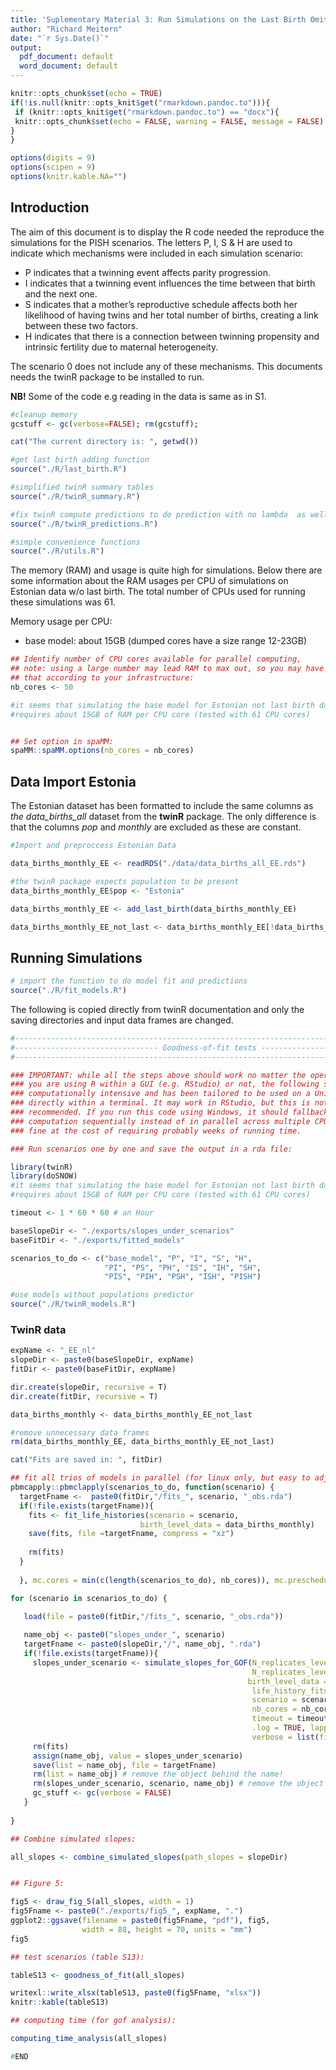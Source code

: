 ```yaml
---
title: 'Suplementary Material 3: Run Simulations on the Last Birth Omited Data'
author: "Richard Meitern"
date: "`r Sys.Date()`"
output:
  pdf_document: default
  word_document: default
---
```


```r
knitr::opts_chunk$set(echo = TRUE)
if(!is.null(knitr::opts_knit$get("rmarkdown.pandoc.to"))){
 if (knitr::opts_knit$get("rmarkdown.pandoc.to") == "docx"){
 knitr::opts_chunk$set(echo = FALSE, warning = FALSE, message = FALSE)
} 
}

options(digits = 9)
options(scipen = 9)
options(knitr.kable.NA="")
```

## Introduction

The aim of this document is to display the R code needed the reproduce the simulations for the PISH scenarios. The letters P, I, S & H are used to indicate which mechanisms were included in each simulation scenario:

  * P indicates that a twinning event affects parity progression.
  * I indicates that a twinning event influences the time between that birth and the next one.
  * S indicates that a mother’s reproductive schedule affects both her likelihood of having twins and her total number of births, creating a link between these two factors.
  * H indicates that there is a connection between twinning propensity and intrinsic fertility due to maternal heterogeneity.
  
The scenario 0 does not include any of these mechanisms. This documents needs the twinR package to be installed to run.

**NB!** Some of the code e.g reading in the data is same as in S1.

```r
#cleanup memory
gcstuff <- gc(verbose=FALSE); rm(gcstuff);

```

```r
cat("The current directory is: ", getwd())
```


```r
#get last birth adding function
source("./R/last_birth.R")

#simplified twinR summary tables 
source("./R/twinR_summary.R")

#fix twinR compute predictions to do prediction with no lambda  as well
source("./R/twinR_predictions.R")

#simple convenience functions
source("./R/utils.R")
```

The memory (RAM) and usage is quite high for simulations. Below there are some information about the RAM  usages per  CPU of simulations on Estonian data w/o last birth. The total number of CPUs used for running these simulations was 61.

Memory usage per CPU: 

  * base model: about 15GB (dumped cores have a size range 12-23GB)


```r
## Identify number of CPU cores available for parallel computing,
## note: using a large number may lead RAM to max out, so you may have to adjust
## that according to your infrastructure:
nb_cores <- 50

#it seems that simulating the base model for Estonian not last birth data
#requires about 15GB of RAM per CPU core (tested with 61 CPU cores)


## Set option in spaMM:
spaMM::spaMM.options(nb_cores = nb_cores)
```


## Data Import Estonia

The Estonian dataset has been formatted to include the same columns as *the data_births_all* dataset from the **twinR** package. The only difference is that the columns *pop* and *monthly* are excluded as these are constant.

```r
#Import and preproccess Estonian Data

data_births_monthly_EE <- readRDS("./data/data_births_all_EE.rds")

#the twinR package expects population to be present
data_births_monthly_EE$pop <- "Estonia" 

data_births_monthly_EE <- add_last_birth(data_births_monthly_EE)

data_births_monthly_EE_not_last <- data_births_monthly_EE[!data_births_monthly_EE$last,]

```




## Running Simulations

```r
# import the function to do model fit and predictions
source("./R/fit_models.R")
```

The following is copied directly from twinR documentation and only the saving directories and
input data frames are changed.


```r
#------------------------------------------------------------------------------------------------
#-------------------------------- Goodness-of-fit tests -----------------------------------------
#------------------------------------------------------------------------------------------------

### IMPORTANT: while all the steps above should work no matter the operating system and whether
### you are using R within a GUI (e.g. RStudio) or not, the following step is very
### computationally intensive and has been tailored to be used on a Unix system (e.g. Linux) and
### directly within a terminal. It may work in RStudio, but this is not guaranteed, nor
### recommended. If you run this code using Windows, it should fallback to running the
### computation sequentially instead of in parallel across multiple CPU cores, which should work
### fine at the cost of requiring probably weeks of running time.

### Run scenarios one by one and save the output in a rda file:

library(twinR)
library(doSNOW)
#it seems that simulating the base model for Estonian not last birth data
#requires about 15GB of RAM per CPU core (tested with 61 CPU cores)

timeout <- 1 * 60 * 60 # an Hour

baseSlopeDir <- "./exports/slopes_under_scenarios"
baseFitDir <- "./exports/fitted_models"

scenarios_to_do <- c("base_model", "P", "I", "S", "H",
                     "PI", "PS", "PH", "IS", "IH", "SH",
                     "PIS", "PIH", "PSH", "ISH", "PISH")
```
```r
#use models without populations predictor
source("./R/twinR_models.R")
```


### TwinR data

```r
expName <- "_EE_nl"
slopeDir <- paste0(baseSlopeDir, expName)
fitDir <- paste0(baseFitDir, expName)

dir.create(slopeDir, recursive = T)
dir.create(fitDir, recursive = T)

data_births_monthly <- data_births_monthly_EE_not_last

#remove unnecessary data frames
rm(data_births_monthly_EE, data_births_monthly_EE_not_last)

cat("Fits are saved in: ", fitDir)
```


```r
## fit all trios of models in parallel (for linux only, but easy to adjust for other OS):
pbmcapply::pbmclapply(scenarios_to_do, function(scenario) {
  targetFname <-  paste0(fitDir,"/fits_", scenario, "_obs.rda")
  if(!file.exists(targetFname)){
    fits <- fit_life_histories(scenario = scenario,
                             birth_level_data = data_births_monthly)
    save(fits, file =targetFname, compress = "xz")
  
    rm(fits)
  }
  
  }, mc.cores = min(c(length(scenarios_to_do), nb_cores)), mc.preschedule = FALSE)
```


```r
for (scenario in scenarios_to_do) {

   load(file = paste0(fitDir,"/fits_", scenario, "_obs.rda"))
  
   name_obj <- paste0("slopes_under_", scenario)
   targetFname <- paste0(slopeDir,"/", name_obj, ".rda")
   if(!file.exists(targetFname)){
     slopes_under_scenario <- simulate_slopes_for_GOF(N_replicates_level1 = 200L,
                                                      N_replicates_level2 = 20L,
                                                     birth_level_data = data_births_monthly,
                                                      life_history_fits = fits,
                                                      scenario = scenario,
                                                      nb_cores = nb_cores,
                                                      timeout = timeout,
                                                      .log = TRUE, lapply_pkg = "pbmcapply",
                                                      verbose = list(fit = TRUE, simu = FALSE))
     rm(fits)
     assign(name_obj, value = slopes_under_scenario)
     save(list = name_obj, file = targetFname)
     rm(list = name_obj) # remove the object behind the name!
     rm(slopes_under_scenario, scenario, name_obj) # remove the object directly
     gc_stuff <- gc(verbose = FALSE)
   }
   
}
```


```r
## Combine simulated slopes:

all_slopes <- combine_simulated_slopes(path_slopes = slopeDir)


## Figure 5:

fig5 <- draw_fig_5(all_slopes, width = 1)
fig5Fname <- paste0("./exports/fig5_", expName, ".")
ggplot2::ggsave(filename = paste0(fig5Fname, "pdf"), fig5,
                width = 88, height = 70, units = "mm")
fig5
```


```r
## test scenarios (table S13):

tableS13 <- goodness_of_fit(all_slopes)

writexl::write_xlsx(tableS13, paste0(fig5Fname, "xlsx"))
knitr::kable(tableS13)
```


```r
## computing time (for gof analysis):

computing_time_analysis(all_slopes)

```






```r
#END
```

